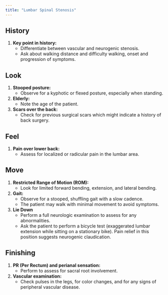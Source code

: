 ```yaml
---
title: "Lumbar Spinal Stenosis"
---
```


## **History**

1.  **Key point in history:**
    -   Differentiate between vascular and neurogenic stenosis.
    -   Ask about walking distance and difficulty walking, onset and progression of symptoms.

## **Look**

1.  **Stooped posture:**
    -   Observe for a kyphotic or flexed posture, especially when standing.
2.  **Elderly:**
    -   Note the age of the patient.
3.  **Scars over the back:**
    -   Check for previous surgical scars which might indicate a history of back surgery.

## **Feel**

1.  **Pain over lower back:**
    -   Assess for localized or radicular pain in the lumbar area.

## **Move**

1.  **Restricted Range of Motion (ROM):**
    -   Look for limited forward bending, extension, and lateral bending.
2.  **Gait:**
    -   Observe for a stooped, shuffling gait with a slow cadence.
    -   The patient may walk with minimal movement to avoid symptoms.
3.  **Lie Down**
    -   Perform a full neurologic examination to assess for any abnormalities.
    -   Ask the patient to perform a bicycle test (exaggerated lumbar extension while sitting on a stationary bike). Pain relief in this position suggests neurogenic claudication.

## **Finishing**

1.  **PR (Per Rectum) and perianal sensation:**
    -   Perform to assess for sacral root involvement.
2.  **Vascular examination:**
    -   Check pulses in the legs, for color changes, and for any signs of peripheral vascular disease.
